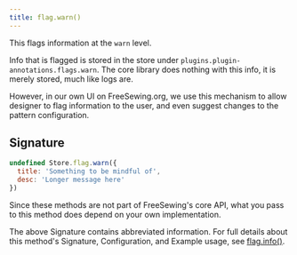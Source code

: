 ```yaml
---
title: flag.warn()
---
```


This flags information at the `warn` level.

Info that is flagged is stored in the store under `plugins.plugin-annotations.flags.warn`.
The core library does nothing with this info, it is merely stored, much like logs are.

However, in our own UI on FreeSewing.org, we use this mechanism to allow
designer to flag information to the user, and even suggest changes to the
pattern configuration.


## Signature

```js
undefined Store.flag.warn({
  title: 'Something to be mindful of',
  desc: 'Longer message here'
})
```

Since these methods are not part of FreeSewing's core API, what you pass to this method does depend on your own implementation.

<Related>

The above Signature contains abbreviated information.
For full details about this method's Signature, Configuration, and
Example usage, see [flag.info()](/reference/store-methods/flag.info).

</Related>
